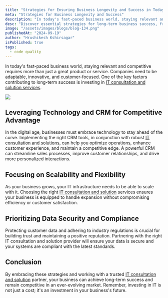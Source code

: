 ```yaml
---
title: "Strategies for Ensuring Business Longevity and Success in Today's Competitive Landscape"
meta: "Strategies for Business Longevity and Success"
description: "In today's fast-paced business world, staying relevant and competitive requires more than just a great product or service. Companies need to be adaptable, innovative, and customer-focused. One of the key factors contributing to long-term success is investing."
desc: "Discover essential strategies for long-term business success, from innovation to customer loyalty and sustainable growth."
image: "/assets/images/blogs/blog-134.png"
publishedAt: "2024-09-19"
author: "Hrushikesh Kshirsagar"
isPublished: true
tags:
  - code quality
---
```


In today's fast-paced business world, staying relevant and competitive requires more than just a great product or service. Companies need to be adaptable, innovative, and customer-focused. One of the key factors contributing to long-term success is investing in [IT consultation and solution services](https://cloudprism.in/).

<Image src="/assets/images/blogs/blog-135.png" />

## Leveraging Technology and CRM for Competitive Advantage

In the digital age, businesses must embrace technology to stay ahead of the curve. Implementing the right CRM tools, in conjunction with robust [IT consultation and solutions](https://cloudprism.in), can help you optimize operations, enhance customer experience, and maintain a competitive edge. A powerful CRM can streamline sales processes, improve customer relationships, and drive more personalized interactions.

## Focusing on Scalability and Flexibility

As your business grows, your IT infrastructure needs to be able to scale with it. Choosing the right [IT consultation and solution](https://cloudprism.in) services ensures your business is equipped to handle expansion without compromising efficiency or customer satisfaction.

## Prioritizing Data Security and Compliance

Protecting customer data and adhering to industry regulations is crucial for building trust and maintaining a positive reputation. Partnering with the right IT consultation and solution provider will ensure your data is secure and your systems are compliant with the latest standards.

## Conclusion

By embracing these strategies and working with a trusted [IT consultation and solution](https://cloudprism.in/) partner, your business can achieve long-term success and remain competitive in an ever-evolving market. Remember, investing in IT is not just a cost; it's an investment in your business's future.

